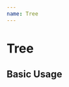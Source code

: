 ```yaml
---
name: Tree
---
```



# Tree

## Basic Usage

<Playground>
  <Tree items={[
    { title: 'Building #1', collapsed: false, items: [
      { title: 'Floor #1', items: [
        { title: 'Room #1', items: [
          { title: 'Thermostat #1' }
        ] },
        { title: 'Room #2' },
        { title: 'Room #3' }
      ] },
      { title: 'Floor #2', items: [
        { title: 'Room #1' },
        { title: 'Room #2' },
        { title: 'Room #3' }
      ] }
    ] },
    { title: 'Building #2', collapsed: true, collapsed: true, items: [
      { title: 'Floor #1', items: [
        { title: 'Room #1' },
        { title: 'Room #2' },
        { title: 'Room #3' }
      ] },
      { title: 'Floor #2', items: [
        { title: 'Room #1' },
        { title: 'Room #2' },
        { title: 'Room #3' }
      ] }
    ] }
  ]} />
</Playground>
